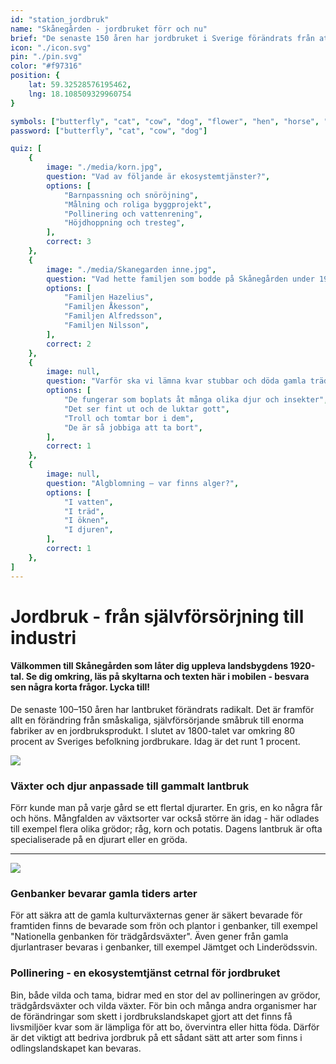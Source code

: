 ```yaml
---
id: "station_jordbruk"
name: "Skånegården - jordbruket förr och nu"
brief: "De senaste 150 åren har jordbruket i Sverige förändrats från att vara småskaligt och främst för att försörja familjen på bondgården, till att bli en industri som producerar mat till mängder av människor."
icon: "./icon.svg"
pin: "./pin.svg"
color: "#f97316"
position: {
    lat: 59.32528576195462,
    lng: 18.108509329960754
}

symbols: ["butterfly", "cat", "cow", "dog", "flower", "hen", "horse", "pig", "goat"]
password: ["butterfly", "cat", "cow", "dog"]

quiz: [
    {
        image: "./media/korn.jpg",
        question: "Vad av följande är ekosystemtjänster?",
        options: [
            "Barnpassning och snöröjning",
            "Målning och roliga byggprojekt",
            "Pollinering och vattenrening",
            "Höjdhoppning och tresteg",
        ],
        correct: 3
    },
    {
        image: "./media/Skanegarden inne.jpg",
        question: "Vad hette familjen som bodde på Skånegården under 1920-talet?",
        options: [
            "Familjen Hazelius",
            "Familjen Åkesson",
            "Familjen Alfredsson",
            "Familjen Nilsson",
        ],
        correct: 2
    },
    {
        image: null,
        question: "Varför ska vi lämna kvar stubbar och döda gamla träd när vi avverkar skog?",
        options: [
            "De fungerar som boplats åt många olika djur och insekter",
            "Det ser fint ut och de luktar gott",
            "Troll och tomtar bor i dem",
            "De är så jobbiga att ta bort",
        ],
        correct: 1
    },
    {
        image: null,
        question: "Algblomning – var finns alger?",
        options: [
            "I vatten",
            "I träd",
            "I öknen",
            "I djuren",
        ],
        correct: 1
    },
]
---
```


# Jordbruk - från självförsörjning till industri
#### Välkommen till Skånegården som låter dig uppleva landsbygdens 1920-tal. Se dig omkring, läs på skyltarna och texten här i mobilen - besvara sen några korta frågor. Lycka till!

De senaste 100–150 åren har lantbruket förändrats radikalt. Det är framför allt en förändring från småskaliga, självförsörjande småbruk till enorma fabriker av en jordbruksprodukt. I slutet av 1800-talet var omkring 80 procent av Sveriges befolkning jordbrukare. Idag är det runt 1 procent. 

<img
     src="/stations/jordbruk/media/Skanegarden.jpg">
</img>

### Växter och djur anpassade till gammalt lantbruk
Förr kunde man på varje gård se ett flertal djurarter. En gris, en ko några får och höns. Mångfalden av växtsorter var också större än idag - här odlades till exempel flera olika grödor; råg, korn och potatis. Dagens lantbruk är ofta specialiserade på en djurart eller en gröda. 

------

<img
     src="/stations/jordbruk/media/Skanegarden gass.jpg">
</img>

### Genbanker bevarar gamla tiders arter
För att säkra att de gamla kulturväxternas gener är säkert bevarade för framtiden finns de bevarade som frön och plantor i genbanker, till exempel "Nationella genbanken för trädgårdsväxter". Även gener från gamla djurlantraser bevaras i genbanker, till exempel Jämtget och Linderödssvin.

### Pollinering - en ekosystemtjänst cetrnal för jordbruket
Bin, både vilda och tama, bidrar med en stor del av pollineringen av grödor, trädgårdsväxter och vilda växter. För bin och många andra organismer har de förändringar som skett i jordbrukslandskapet gjort att det finns få livsmiljöer kvar som är lämpliga för att bo, övervintra eller hitta föda. Därför är det viktigt att bedriva jordbruk på ett sådant sätt att arter som finns i odlingslandskapet kan bevaras.
